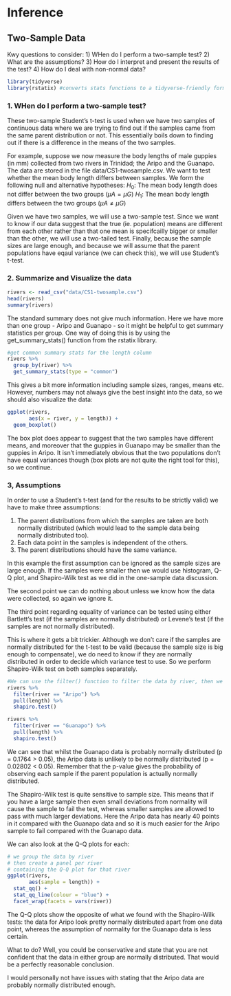 # Inference

## Two-Sample Data
Kwy questions to consider:
1) WHen do I perform a two-sample test?
2) What are the assumptions?
3) How do I interpret and present the results of the test?
4) How do I deal with non-normal data?

```r
library(tidyverse)
library(rstatix) #converts stats functions to a tidyverse-friendly format
```

### 1. WHen do I perform a two-sample test?
These two-sample Student’s t-test is used when we have two samples of continuous data where we are trying to find out if the samples came from the same parent distribution or not. This essentially boils down to finding out if there is a difference in the means of the two samples.

For example, suppose we now measure the body lengths of male guppies (in mm) collected from two rivers in Trinidad; the Aripo and the Guanapo. The data are stored in the file data/CS1-twosample.csv. We want to test whether the mean body length differs between samples. We form the following null and alternative hypotheses:
$H_0:$ The mean body length does not differ between the two groups $(\mu A = \mu G)$
$H_1:$ The mean body length differs between the two groups $(\mu A \neq \mu G)$

Given we have two samples, we will use a two-sample test. Since we want to know if our data suggest that the true (ie. population) means are different from each other rather than that one mean is specifcailly bigger or smaller than the other, we will use a two-tailed test. Finally, because the sample sizes are large enough, and because we will assume that the parent populations have eqaul variance (we can check this), we will use Student's t-test.

### 2. Summarize and Visualize the data
```r
rivers <- read_csv("data/CS1-twosample.csv")
head(rivers)
summary(rivers)
```
The standard summary does not give much information. Here we have more than one group - Aripo and Guanapo - so it might be helpful to get summary statistics per group. One way of doing this is by using the get_summary_stats() function from the rstatix library.
```r
#get common summary stats for the length column
rivers %>%
  group_by(river) %>%
  get_summary_stats(type = "common")
```

This gives a bit more information including sample sizes, ranges, means etc. However, numbers may not always give the best insight into the data, so we should also visualize the data:
```r
ggplot(rivers,
       aes(x = river, y = length)) +
  geom_boxplot()
```

The box plot does appear to suggest that the two samples have different means, and moreover that the guppies in Guanapo may be smaller than the guppies in Aripo. It isn’t immediately obvious that the two populations don’t have equal variances though (box plots are not quite the right tool for this), so we continue.

### 3, Assumptions
In order to use a Student’s t-test (and for the results to be strictly valid) we have to make three assumptions:

1) The parent distributions from which the samples are taken are both normally distributed (which would lead to the sample data being normally distributed too).
2) Each data point in the samples is independent of the others.
3) The parent distributions should have the same variance.

In this example the first assumption can be ignored as the sample sizes are large enough. If the samples were smaller then we would use histogram, Q-Q plot, and Shapiro-Wilk test as we did in the one-sample data discussion.

The second point we can do nothing about unless we know how the data were collected, so again we ignore it.

The third point regarding equality of variance can be tested using either Bartlett’s test (if the samples are normally distributed) or Levene’s test (if the samples are not normally distributed).

This is where it gets a bit trickier. Although we don’t care if the samples are normally distributed for the t-test to be valid (because the sample size is big enough to compensate), we do need to know if they are normally distributed in order to decide which variance test to use. So we perform Shapiro-Wilk test on both samples separately.

```r
#We can use the filter() function to filter the data by river, then we perform the Shapiro-Wilk test on the length measurement. The shapiro.test() function needs the data in a vector format. We get these by using the pull() function.
rivers %>%
  filter(river == "Aripo") %>%
  pull(length) %>%
  shapiro.test()

rivers %>%
  filter(river == "Guanapo") %>%
  pull(length) %>%
  shapiro.test()
```

We can see that whilst the Guanapo data is probably normally distributed (p = 0.1764 > 0.05), the Aripo data is unlikely to be normally distributed (p = 0.02802 < 0.05). Remember that the p-value gives the probability of observing each sample if the parent population is actually normally distributed.

The Shapiro-Wilk test is quite sensitive to sample size. This means that if you have a large sample then even small deviations from normality will cause the sample to fail the test, whereas smaller samples are allowed to pass with much larger deviations. Here the Aripo data has nearly 40 points in it compared with the Guanapo data and so it is much easier for the Aripo sample to fail compared with the Guanapo data.

We can also look at the Q-Q plots for each:
```r
# we group the data by river
# then create a panel per river
# containing the Q-Q plot for that river
ggplot(rivers,
       aes(sample = length)) +
  stat_qq() +
  stat_qq_line(colour = "blue") +
  facet_wrap(facets = vars(river))
```
The Q-Q plots show the opposite of what we found with the Shapiro-Wilk tests: the data for Aripo look pretty normally distributed apart from one data point, whereas the assumption of normality for the Guanapo data is less certain.

What to do? Well, you could be conservative and state that you are not confident that the data in either group are normally distributed. That would be a perfectly reasonable conclusion.

I would personally not have issues with stating that the Aripo data are probably normally distributed enough.
